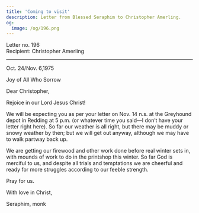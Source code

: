 ```yaml
---
title: 'Coming to visit'
description: Letter from Blessed Seraphim to Christopher Amerling.
og:
  image: /og/196.png
---
```


<div style={{textAlign:'right', fontFamily:'monospace'}}>Letter no. 196</div>
<div style={{textAlign:'left', fontFamily:'monospace'}}>Recipient: Christopher Amerling</div>

---

Oct. 24/Nov. 6,1975

Joy of All Who Sorrow

Dear Christopher,

Rejoice in our Lord Jesus Christ!

We will be expecting you as per your letter on Nov. 14 n.s. at the Greyhound depot in Redding at 5 p.m. (or whatever time you said—I don’t have your letter right here). So far our weather is all right, but there may be muddy or snowy weather by then; but we will get out anyway, although we may have to walk partway back up.

We are getting our firewood and other work done before real winter sets in, with mounds of work to do in the printshop this winter. So far God is merciful to us, and despite all trials and temptations we are cheerful and ready for more struggles according to our feeble strength.

Pray for us.

With love in Christ,

Seraphim, monk